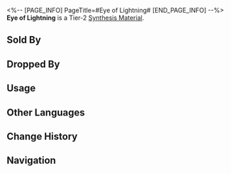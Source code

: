 <%-- [PAGE_INFO]
PageTitle=#Eye of Lightning#
[END_PAGE_INFO] --%>
{{Item Infobox
|id          = 181006
|image       = Item Eye of Lightning.png
|type        = Synthesis Material
|invCategory = Other Materials
|rarity      = 2
|effect      = 
|description = Tier 2 Synthesis Material
|source1     = [[Corridor of Fading Echoes: Everwinter Shadewalkers or other enemies]]
|source2     = [[Grocery Stand]]
}}
{{Description|An electric ball made from captured lightning.<br />If its balance is tipped by a conductor, it emits a lightning ball.<br /><br />''"A genius in the past wanted to use Eye of Lightning to search for aliens. For this, Nous cast their gaze upon her. Not sure which is the bigger win: found aliens for real or got noticed by Nous?"''}}
'''Eye of Lightning''' is a Tier-2 [[Synthesis Material]].

==Sold By==
{{Shop Availability}}

==Dropped By==
{{Dropped By}}

==Usage==
{{Craft Usage}}

==Other Languages==
{{Other Languages
|en   = Eye of Lightning
|zhs  = 雷之眼
|zht  = 雷之眼
|ja   = 雷の眼
|ko   = 번개의 눈
|es   = Ojo del rayo
|fr   = Œil de foudre
|ru   = Око молнии
|th   = Eye of Lightning
|vi   = Mắt Sấm
|de   = Auge des Blitzes
|id   = Eye of Lightning
|pt   = Olho de Raio
}}

==Change History==
{{Change History|1.0}}

==Navigation==
{{Synthesis Material Navbox}}